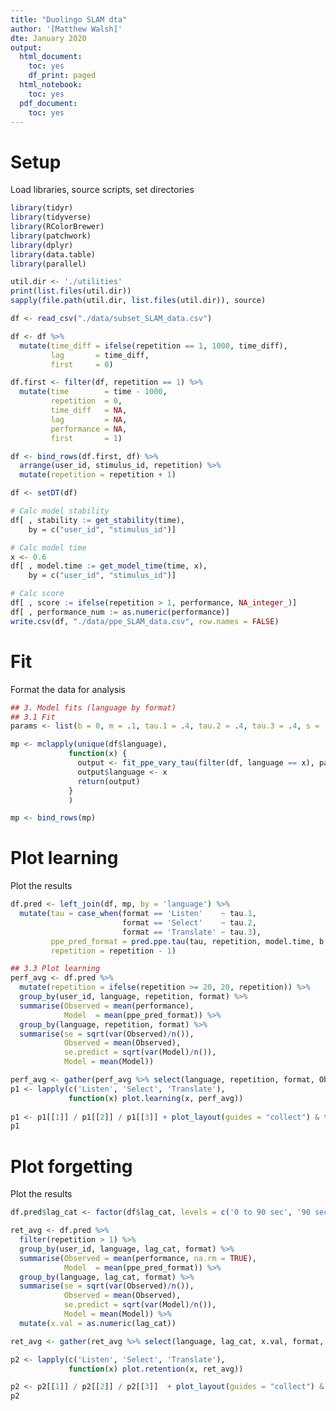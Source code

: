 ```yaml
---
title: "Duolingo SLAM dta"
author: '[Matthew Walsh]'
dte: January 2020
output:
  html_document:
    toc: yes
    df_print: paged
  html_notebook:
    toc: yes
  pdf_document:
    toc: yes
---
```



# Setup

Load libraries, source scripts, set directories


```r
library(tidyr)
library(tidyverse)
library(RColorBrewer)
library(patchwork)
library(dplyr)
library(data.table)
library(parallel)

util.dir <- './utilities'
print(list.files(util.dir))
sapply(file.path(util.dir, list.files(util.dir)), source)

df <- read_csv("./data/subset_SLAM_data.csv")

df <- df %>%
  mutate(time_diff = ifelse(repetition == 1, 1000, time_diff),
         lag       = time_diff,
         first     = 0)

df.first <- filter(df, repetition == 1) %>%
  mutate(time        = time - 1000,
         repetition  = 0,
         time_diff   = NA,
         lag         = NA,
         performance = NA,
         first       = 1)

df <- bind_rows(df.first, df) %>%
  arrange(user_id, stimulus_id, repetition) %>%
  mutate(repetition = repetition + 1)

df <- setDT(df)

# Calc model stability
df[ , stability := get_stability(time),
    by = c("user_id", "stimulus_id")]

# Calc model time
x <- 0.6
df[ , model.time := get_model_time(time, x),
    by = c("user_id", "stimulus_id")]

# Calc score
df[ , score := ifelse(repetition > 1, performance, NA_integer_)]
df[ , performance_num := as.numeric(performance)]
write.csv(df, "./data/ppe_SLAM_data.csv", row.names = FALSE)
```

# Fit

Format the data for analysis

```r
## 3. Model fits (language by format)
## 3.1 Fit
params <- list(b = 0, m = .1, tau.1 = .4, tau.2 = .4, tau.3 = .4, s = .2)

mp <- mclapply(unique(df$language),
             function(x) {
               output <- fit_ppe_vary_tau(filter(df, language == x), params, 'log_likelihood')
               output$language <- x
               return(output)
             }
             )

mp <- bind_rows(mp)
```

# Plot learning

Plot the results

```r
df.pred <- left_join(df, mp, by = 'language') %>%
  mutate(tau = case_when(format == 'Listen'    ~ tau.1,
                         format == 'Select'    ~ tau.2,
                         format == 'Translate' ~ tau.3),
         ppe_pred_format = pred.ppe.tau(tau, repetition, model.time, b, m, stability, s),
         repetition = repetition - 1)

## 3.3 Plot learning
perf_avg <- df.pred %>%
  mutate(repetition = ifelse(repetition >= 20, 20, repetition)) %>%
  group_by(user_id, language, repetition, format) %>%
  summarise(Observed = mean(performance),
            Model  = mean(ppe_pred_format)) %>%
  group_by(language, repetition, format) %>%
  summarise(se = sqrt(var(Observed)/n()),
            Observed = mean(Observed),
            se.predict = sqrt(var(Model)/n()),
            Model = mean(Model))

perf_avg <- gather(perf_avg %>% select(language, repetition, format, Observed, Model), key = 'Outcome', value = 'Accuracy', c('Observed', 'Model'))
p1 <- lapply(c('Listen', 'Select', 'Translate'),
             function(x) plot.learning(x, perf_avg))
             
p1 <- p1[[1]] / p1[[2]] / p1[[3]] + plot_layout(guides = "collect") & theme(legend.position = 'bottom')
p1

```

# Plot forgetting

Plot the results

```r
df.pred$lag_cat <- factor(df$lag_cat, levels = c('0 to 90 sec', '90 sec to 1 hr', '1 hr to 1 day', '1 to 2 days', '2 to 3 days', '>3 days', 'First rep'))

ret_avg <- df.pred %>%
  filter(repetition > 1) %>%
  group_by(user_id, language, lag_cat, format) %>%
  summarise(Observed = mean(performance, na.rm = TRUE),
            Model  = mean(ppe_pred_format)) %>%
  group_by(language, lag_cat, format) %>%
  summarise(se = sqrt(var(Observed)/n()),
            Observed = mean(Observed),
            se.predict = sqrt(var(Model)/n()),
            Model = mean(Model)) %>%
  mutate(x.val = as.numeric(lag_cat))

ret_avg <- gather(ret_avg %>% select(language, lag_cat, x.val, format, Observed, Model), key = 'Outcome', value = 'Accuracy', c('Observed', 'Model'))

p2 <- lapply(c('Listen', 'Select', 'Translate'),
             function(x) plot.retention(x, ret_avg))

p2 <- p2[[1]] / p2[[2]] / p2[[3]]  + plot_layout(guides = "collect") & theme(legend.position = 'bottom')
p2
```